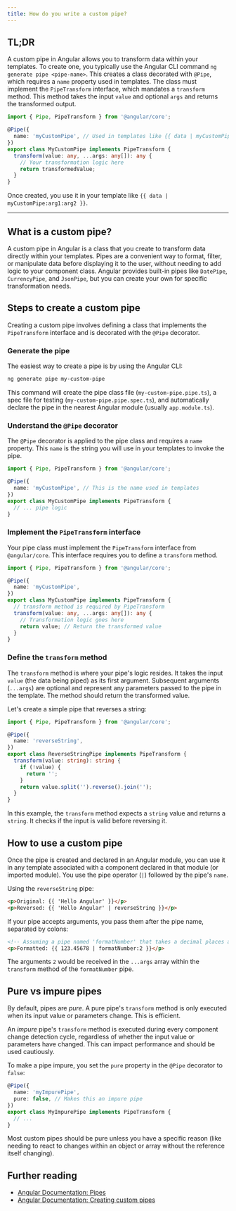```yaml
---
title: How do you write a custom pipe?
---
```


## TL;DR

A custom pipe in Angular allows you to transform data within your templates. To create one, you typically use the Angular CLI command `ng generate pipe <pipe-name>`. This creates a class decorated with `@Pipe`, which requires a `name` property used in templates. The class must implement the `PipeTransform` interface, which mandates a `transform` method. This method takes the input `value` and optional `args` and returns the transformed output.

```typescript
import { Pipe, PipeTransform } from '@angular/core';

@Pipe({
  name: 'myCustomPipe', // Used in templates like {{ data | myCustomPipe }}
})
export class MyCustomPipe implements PipeTransform {
  transform(value: any, ...args: any[]): any {
    // Your transformation logic here
    return transformedValue;
  }
}
```

Once created, you use it in your template like `{{ data | myCustomPipe:arg1:arg2 }}`.

---

## What is a custom pipe?

A custom pipe in Angular is a class that you create to transform data directly within your templates. Pipes are a convenient way to format, filter, or manipulate data before displaying it to the user, without needing to add logic to your component class. Angular provides built-in pipes like `DatePipe`, `CurrencyPipe`, and `JsonPipe`, but you can create your own for specific transformation needs.

## Steps to create a custom pipe

Creating a custom pipe involves defining a class that implements the `PipeTransform` interface and is decorated with the `@Pipe` decorator.

### Generate the pipe

The easiest way to create a pipe is by using the Angular CLI:

```bash
ng generate pipe my-custom-pipe
```

This command will create the pipe class file (`my-custom-pipe.pipe.ts`), a spec file for testing (`my-custom-pipe.pipe.spec.ts`), and automatically declare the pipe in the nearest Angular module (usually `app.module.ts`).

### Understand the `@Pipe` decorator

The `@Pipe` decorator is applied to the pipe class and requires a `name` property. This `name` is the string you will use in your templates to invoke the pipe.

```typescript
import { Pipe, PipeTransform } from '@angular/core';

@Pipe({
  name: 'myCustomPipe', // This is the name used in templates
})
export class MyCustomPipe implements PipeTransform {
  // ... pipe logic
}
```

### Implement the `PipeTransform` interface

Your pipe class must implement the `PipeTransform` interface from `@angular/core`. This interface requires you to define a `transform` method.

```typescript
import { Pipe, PipeTransform } from '@angular/core';

@Pipe({
  name: 'myCustomPipe',
})
export class MyCustomPipe implements PipeTransform {
  // transform method is required by PipeTransform
  transform(value: any, ...args: any[]): any {
    // Transformation logic goes here
    return value; // Return the transformed value
  }
}
```

### Define the `transform` method

The `transform` method is where your pipe's logic resides. It takes the input `value` (the data being piped) as its first argument. Subsequent arguments (`...args`) are optional and represent any parameters passed to the pipe in the template. The method should return the transformed value.

Let's create a simple pipe that reverses a string:

```typescript
import { Pipe, PipeTransform } from '@angular/core';

@Pipe({
  name: 'reverseString',
})
export class ReverseStringPipe implements PipeTransform {
  transform(value: string): string {
    if (!value) {
      return '';
    }
    return value.split('').reverse().join('');
  }
}
```

In this example, the `transform` method expects a `string` value and returns a `string`. It checks if the input is valid before reversing it.

## How to use a custom pipe

Once the pipe is created and declared in an Angular module, you can use it in any template associated with a component declared in that module (or imported module). You use the pipe operator (`|`) followed by the pipe's `name`.

Using the `reverseString` pipe:

```html
<p>Original: {{ 'Hello Angular' }}</p>
<p>Reversed: {{ 'Hello Angular' | reverseString }}</p>
```

If your pipe accepts arguments, you pass them after the pipe name, separated by colons:

```html
<!-- Assuming a pipe named 'formatNumber' that takes a decimal places argument -->
<p>Formatted: {{ 123.45678 | formatNumber:2 }}</p>
```

The arguments `2` would be received in the `...args` array within the `transform` method of the `formatNumber` pipe.

## Pure vs impure pipes

By default, pipes are _pure_. A pure pipe's `transform` method is only executed when its input value or parameters change. This is efficient.

An _impure_ pipe's `transform` method is executed during every component change detection cycle, regardless of whether the input value or parameters have changed. This can impact performance and should be used cautiously.

To make a pipe impure, you set the `pure` property in the `@Pipe` decorator to `false`:

```typescript
@Pipe({
  name: 'myImpurePipe',
  pure: false, // Makes this an impure pipe
})
export class MyImpurePipe implements PipeTransform {
  // ...
}
```

Most custom pipes should be pure unless you have a specific reason (like needing to react to changes within an object or array without the reference itself changing).

## Further reading

- [Angular Documentation: Pipes](https://angular.dev/guide/pipes)
- [Angular Documentation: Creating custom pipes](https://angular.dev/guide/templates/pipes#creating-custom-pipes)

